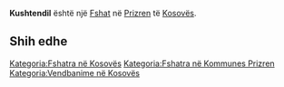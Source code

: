 {{Fshat në Kosovës
 | Emri                = Kushtendil
| sqi_N_name = Kushtendil
| sqi_N_FULL_NAME_RO = Kushtendil
| sqi_N_FULL_NAME_ND_RO = Kushtendil
| sqi_N_SORT_NAME_RG = KUSHTENDIL
| sqi_N_FULL_NAME_RG = Kushtendil
| sqi_N_FULL_NAME_ND_RG = Kushtendil
| sqi_V_name = Kustendil
| sqi_V_FULL_NAME_RO = Kustendil
| sqi_V_FULL_NAME_ND_RO = Kustendil
| sqi_V_SORT_NAME_RG = KUSTENDIL
| sqi_V_FULL_NAME_RG = Kustendil
| sqi_V_FULL_NAME_ND_RG = Kustendil
| srp_N_name = Kuštendil
| srp_N_FULL_NAME_RO = Kuštendil
| srp_N_FULL_NAME_ND_RO = Kustendil
| srp_N_SORT_NAME_RG = KUSTENDIL
| srp_N_FULL_NAME_RG = Kuštendil
| srp_N_FULL_NAME_ND_RG = Kustendil
| srp_NS_name = Куштендил
| srp_NS_FULL_NAME_RO = Куштендил
| srp_NS_FULL_NAME_ND_RO = Куштендил
| srp_NS_SORT_NAME_RG = КУШТЕНДИЛ
| srp_NS_FULL_NAME_RG = Куштендил
| srp_NS_FULL_NAME_ND_RG = Куштендил
| srp_V_name = Kuštendilj
| srp_V_FULL_NAME_RO = Kuštendilj
| srp_V_FULL_NAME_ND_RO = Kustendilj
| srp_V_SORT_NAME_RG = KUSTENDILJ
| srp_V_FULL_NAME_RG = Kuštendilj
| srp_V_FULL_NAME_ND_RG = Kustendilj

 | Emri (Rasa dhanore) = 
 | Figura              = 
 | Shteti              = Kosovo
 | Komuna              = Prizren
 | Kodi postar         = 
 | Sipërfaqja          = 

 | Popullsia           = 

 | Regj. i popullsisë  = 
 | Dend. e popullsisë  = 
 | Faqja zyrtare       = 
 <!--- Koordinatat ----> 
 | Gjerësia            = 42.165833
 | Gjatësia            = 20.753333
 | Lartësia            = 
}}
'''Kushtendil''' është një [[Fshat]] në [[Prizren]] të [[Kosovës]].

<!-- == Gjeografia == -->
<!-- == Historia == -->
<!-- == Demografia == -->
== Shih edhe ==
{{Komuna Prizren}}
{{Kosovo-Administrata-Cung}}

[[Kategoria:Fshatra në Kosovës]]
[[Kategoria:Fshatra në Kommunes Prizren]]
[[Kategoria:Vendbanime në Kosovës]]